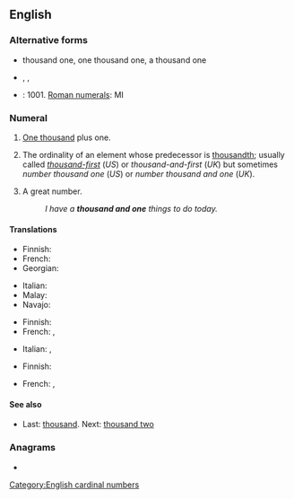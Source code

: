 ==English==

===Alternative forms===
* {{qualifier|US}} thousand one, one thousand one, a thousand one
* {{qualifier|UK}} {{l|en|thousand and one}}, {{l|en|one thousand and one}}, {{l|en|a thousand and one}}
* {{l|en|Arabic numerals}}: 1001. [[Roman numerals]]: MI

===Numeral===
{{head|en|numeral}}

# {{lb|en|US}} [[thousand|One thousand]] plus one.
# {{lb|en|informal}} The ordinality of an element whose predecessor is [[thousandth]]; usually called ''[[thousand-first]]'' (''US'') or ''thousand-and-first'' (''UK'') but sometimes ''number thousand one'' (''US'') or ''number thousand and one'' (''UK'').
# {{lb|en|informal}} A great number.
#: ''I have a '''thousand and one''' things to do today.''

====Translations====
{{trans-top|one thousand plus one}}
* Finnish: {{t+|fi|tuhatyksi}}
* French: {{t|fr|mille un}}
* Georgian: {{t|ka|ათას ერთი}}
{{trans-mid}}
* Italian: {{t|it|mille uno}}
* Malay: {{t|ms|seribu satu}}
* Navajo: {{t|nv|tʼááłáhádí mííl tʼááłáʼí}}
{{trans-bottom}}

{{trans-top|thousand-first}}
* Finnish: {{t+|fi|[[tuhannes]][[ensimmäinen]]}}
* French: {{t|fr|mille et unième}} {{qualifier|for things in a sequence}}, {{t|fr|mille un}}
{{trans-mid}}
* Italian: {{t|it|millunesimo}} {{qualifier|for things in a sequence}}, {{t|it|mille uno}}
{{trans-bottom}}

{{trans-top|great number}}
* Finnish: {{t|fi|tuhat ja yksi}}
{{trans-mid}}
* French: {{t+|fr|mille et un|m}}, {{t+|fr|mille et une|f}}
{{trans-bottom}}

====See also====
* Last: [[thousand]]. Next: [[thousand two]]

===Anagrams===
* {{anagrams|en|one thousand}}

[[Category:English cardinal numbers]]